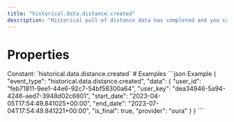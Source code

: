 ```yaml
---
title: "historical.data.distance.created"
description: "Historical pull of distance data has completed and you can now pull data for this resource."
---
```

# Properties
<ResponseField name="event_type" type="const string" required="true">
Constant: `historical.data.distance.created`
</ResponseField>
<ResponseField name="data" type="HistoricalDataCreated" required="true">
<Expandable title="HistoricalDataCreated" defaultOpen="true">
<ResponseField name="user_id" type="string" required="true">
</ResponseField>
<ResponseField name="user_key" type="string" required="true">
</ResponseField>
<ResponseField name="start_date" type="string" required="true">
</ResponseField>
<ResponseField name="end_date" type="string" required="true">
</ResponseField>
<ResponseField name="is_final" type="boolean" required="true">
</ResponseField>
<ResponseField name="provider" type="string" required="true">
</ResponseField>
</Expandable>
</ResponseField>
# Examples
<CodeGroup>
```json Example
{
  "event_type": "historical.data.distance.created",
  "data": {
    "user_id": "feb71811-9ee1-44e6-92c7-54bf58300a64",
    "user_key": "dea34946-5a94-4246-aed7-3948d02c6801",
    "start_date": "2023-04-05T17:54:49.841025+00:00",
    "end_date": "2023-07-04T17:54:49.841221+00:00",
    "is_final": true,
    "provider": "oura"
  }
}
```
</CodeGroup>
